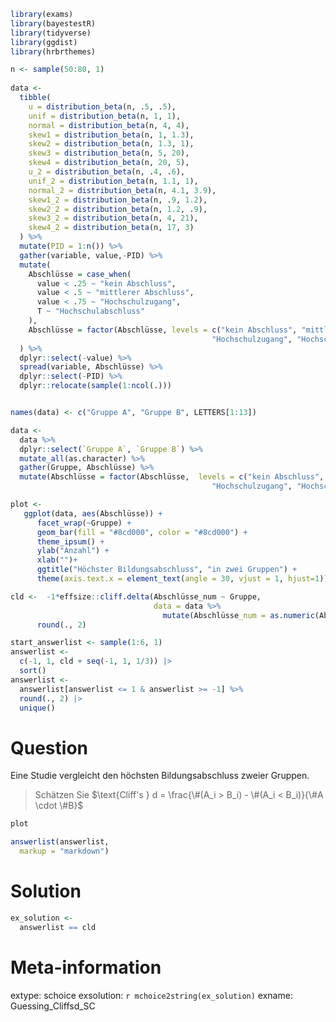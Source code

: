 ```r
library(exams)
library(bayestestR)
library(tidyverse)
library(ggdist)
library(hrbrthemes)

n <- sample(50:80, 1)
      
data <-
  tibble(
    u = distribution_beta(n, .5, .5),
    unif = distribution_beta(n, 1, 1),
    normal = distribution_beta(n, 4, 4),
    skew1 = distribution_beta(n, 1, 1.3),
    skew2 = distribution_beta(n, 1.3, 1),
    skew3 = distribution_beta(n, 5, 20),
    skew4 = distribution_beta(n, 20, 5),
    u_2 = distribution_beta(n, .4, .6),
    unif_2 = distribution_beta(n, 1.1, 1),
    normal_2 = distribution_beta(n, 4.1, 3.9),
    skew1_2 = distribution_beta(n, .9, 1.2),
    skew2_2 = distribution_beta(n, 1.2, .9),
    skew3_2 = distribution_beta(n, 4, 21),
    skew4_2 = distribution_beta(n, 17, 3)
  ) %>%
  mutate(PID = 1:n()) %>%
  gather(variable, value,-PID) %>%
  mutate(
    Abschlüsse = case_when(
      value < .25 ~ "kein Abschluss",
      value < .5 ~ "mittlerer Abschluss",
      value < .75 ~ "Hochschulzugang",
      T ~ "Hochschulabschluss"
    ),
    Abschlüsse = factor(Abschlüsse, levels = c("kein Abschluss", "mittlerer Abschluss",
                                             "Hochschulzugang", "Hochschulabschluss"))
  ) %>%
  dplyr::select(-value) %>%
  spread(variable, Abschlüsse) %>%
  dplyr::select(-PID) %>%
  dplyr::relocate(sample(1:ncol(.)))


names(data) <- c("Gruppe A", "Gruppe B", LETTERS[1:13])

data <-
  data %>%
  dplyr::select(`Gruppe A`, `Gruppe B`) %>%
  mutate_all(as.character) %>%
  gather(Gruppe, Abschlüsse) %>%
  mutate(Abschlüsse = factor(Abschlüsse,  levels = c("kein Abschluss", "mittlerer Abschluss",
                                             "Hochschulzugang", "Hochschulabschluss")))

plot <- 
   ggplot(data, aes(Abschlüsse)) + 
      facet_wrap(~Gruppe) +
      geom_bar(fill = "#8cd000", color = "#8cd000") +
      theme_ipsum() +
      ylab("Anzahl") +
      xlab("")+
      ggtitle("Höchster Bildungsabschluss", "in zwei Gruppen") +
      theme(axis.text.x = element_text(angle = 30, vjust = 1, hjust=1))

cld <-  -1*effsize::cliff.delta(Abschlüsse_num ~ Gruppe, 
                                data = data %>% 
                                  mutate(Abschlüsse_num = as.numeric(Abschlüsse)))$estimate %>% 
      round(., 2)

start_answerlist <- sample(1:6, 1)
answerlist <- 
  c(-1, 1, cld + seq(-1, 1, 1/3)) |> 
  sort() 
answerlist <- 
  answerlist[answerlist <= 1 & answerlist >= -1] %>%
  round(., 2) |> 
  unique()
```

Question
========
Eine Studie vergleicht den höchsten Bildungsabschluss zweier Gruppen.

>  Schätzen Sie  $\text{Cliff's } d = \frac{\#(A_i > B_i) - \#(A_i < B_i)}{\#A \cdot \#B}$

```r
plot
```


```r
answerlist(answerlist,
  markup = "markdown")
```

Solution
========

```r
ex_solution <- 
  answerlist == cld
```



Meta-information
================
extype: schoice
exsolution: `r mchoice2string(ex_solution)`
exname: Guessing_Cliffsd_SC
